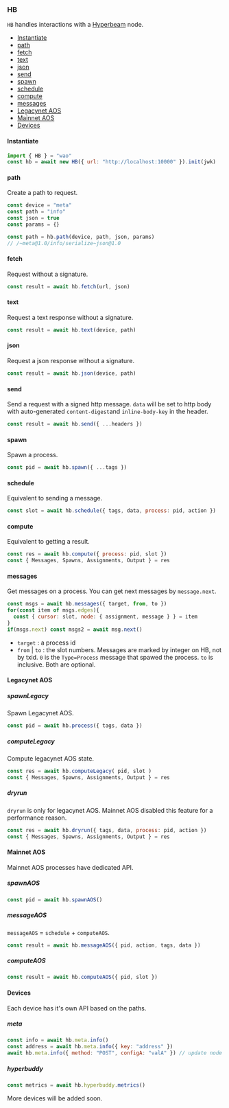 ### HB

`HB` handles interactions with a [Hyperbeam](https://permaweb.github.io/HyperBEAM/) node.

- [Instantiate](#instantiate-5)
- [path](#path)
- [fetch](#fetch)
- [text](#text)
- [json](#json)
- [send](#send)
- [spawn](#spawn)
- [schedule](#schedule)
- [compute](#compute)
- [messages](#messages)
- [Legacynet AOS](#legacynet-aos)
- [Mainnet AOS](#mainnet-aos)
- [Devices](#devices)

#### Instantiate

```js
import { HB } = "wao"
const hb = await new HB({ url: "http://localhost:10000" }).init(jwk)
```

#### path

Create a path to request.

```js
const device = "meta"
const path = "info"
const json = true
const params = {}

const path = hb.path(device, path, json, params) 
// /~meta@1.0/info/serialize~json@1.0
```

#### fetch

Request without a signature.

```js
const result = await hb.fetch(url, json)
```

#### text

Request a text response without a signature.

```js
const result = await hb.text(device, path)
```

#### json

Request a json response without a signature.

```js
const result = await hb.json(device, path)
```

#### send

Send a request with a signed http message. `data` will be set to http body with auto-generated `content-digest`and `inline-body-key` in the header.

```js
const result = await hb.send({ ...headers })
```

#### spawn

Spawn a process.

```js
const pid = await hb.spawn({ ...tags })
```

#### schedule

Equivalent to sending a message.

```js
const slot = await hb.schedule({ tags, data, process: pid, action })
```

#### compute

Equivalent to getting a result.

```js
const res = await hb.compute({ process: pid, slot })
const { Messages, Spawns, Assignments, Output } = res
```

#### messages

Get messages on a process. You can get next messages by `message.next`. 

```js
const msgs = await hb.messages({ target, from, to })
for(const item of msgs.edges){
  const { cursor: slot, node: { assignment, message } } = item
}
if(msgs.next) const msgs2 = await msg.next()
```
- `target` : a process id
- `from` | `to` : the slot numbers. Messages are marked by integer on HB, not by txid. `0` is the `Type=Process` message that spawed the process. `to` is inclusive. Both are optional. 

#### Legacynet AOS

##### spawnLegacy

Spawn Legacynet AOS.

```js
const pid = await hb.process({ tags, data })
```

##### computeLegacy

Compute legacynet AOS state.

```js
const res = await hb.computeLegacy( pid, slot )
const { Messages, Spawns, Assignments, Output } = res
```

##### dryrun

`dryrun` is only for legacynet AOS. Mainnet AOS disabled this feature for a performance reason.

```js
const res = await hb.dryrun({ tags, data, process: pid, action })
const { Messages, Spawns, Assignments, Output } = res
```

#### Mainnet AOS

Mainnet AOS processes have dedicated API.

##### spawnAOS

```js
const pid = await hb.spawnAOS()
```

##### messageAOS

`messageAOS` = `schedule` + `computeAOS`.

```js
const result = await hb.messageAOS({ pid, action, tags, data })
```

##### computeAOS

```js
const result = await hb.computeAOS({ pid, slot })
```

#### Devices

Each device has it's own API based on the paths.

##### meta

```js
const info = await hb.meta.info()
const address = await hb.meta.info({ key: "address" })
await hb.meta.info({ method: "POST", configA: "valA" }) // update node config
```

##### hyperbuddy

```js
const metrics = await hb.hyperbuddy.metrics()
```

More devices will be added soon.
